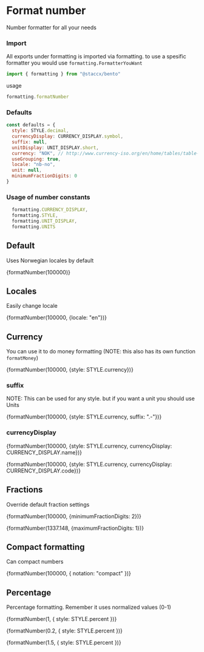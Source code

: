 
<Meta title="Formatting|Format number" component={formatNumber}/>

# Format number
Number formatter for all your needs

### Import
All exports under formatting is imported via formatting. to use a spesific formatter you would
use ```formatting.FormatterYouWant```


```javascript
import { formatting } from "@staccx/bento"
```
usage
```javascript
formatting.formatNumber
```

### Defaults
```javascript
const defaults = {
  style: STYLE.decimal,
  currencyDisplay: CURRENCY_DISPLAY.symbol,
  suffix: null,
  unitDisplay: UNIT_DISPLAY.short,
  currency: "NOK", // http://www.currency-iso.org/en/home/tables/table-a1.html,
  useGrouping: true,
  locale: "nb-no",
  unit: null,
  minimumFractionDigits: 0
}
```
### Usage of number constants
```javascript
  formatting.CURRENCY_DISPLAY,
  formatting.STYLE,
  formatting.UNIT_DISPLAY,
  formatting.UNITS
```


## Default
Uses Norwegian locales by default

<Preview>
  <Story name="Default">
   <p>{formatNumber(100000)}</p>
  </Story>
</Preview>

## Locales
Easily change locale

<Preview>
  <Story name="Locale">
   <p>{formatNumber(100000, {locale: "en"})}</p>
  </Story>
</Preview>

## Currency
You can use it to do money formatting (NOTE: this also has its own function `formatMoney`)

<Preview>
  <Story name="Currency">
   <p>{formatNumber(100000, {style: STYLE.currency})}</p>
  </Story>
</Preview>

### suffix
NOTE: This can be used for any style. but if you want a unit you should use Units
<Preview>
  <Story name="Suffix">
   <p>{formatNumber(100000, {style: STYLE.currency, suffix: ".-"})}</p>
  </Story>
</Preview>

### currencyDisplay
<Preview>
  <Story name="Currency display name">
   <p>{formatNumber(100000, {style: STYLE.currency, currencyDisplay: CURRENCY_DISPLAY.name})}</p>
  </Story>
</Preview>

<Preview>
  <Story name="Currency display code">
   <p>{formatNumber(100000, {style: STYLE.currency, currencyDisplay: CURRENCY_DISPLAY.code})}</p>
  </Story>
</Preview>

## Fractions
Override default fraction settings

<Preview>
  <Story name="Fractions min">
   <p>{formatNumber(100000, {minimumFractionDigits: 2})}</p>
  </Story>
</Preview>

<Preview>
  <Story name="Fractions max">
   <p>{formatNumber(1337.148, {maximumFractionDigits: 1})}</p>
  </Story>
</Preview>

## Compact formatting
Can compact numbers

<Preview>
  <Story name="Compact">
   <p>{formatNumber(100000, { notation: "compact" })}</p>
  </Story>
</Preview>

<!-- ## Unit formatting -->
<!-- A lot of units can be used to format -->

<!-- <Preview> -->
<!--   <Story name="Units"> -->
<!--    <p>{formatNumber(25, { -->
<!--                style: STYLE.unit, -->
<!--                unit: UNITS.celsius -->
<!--              })}</p> -->
<!--   </Story> -->
<!-- </Preview> -->

<!-- export const UnitGrid = styled.div` -->
<!--   display: grid; -->
<!--   grid-template-columns: repeat( auto-fit, minmax(100px, 1fr) ); -->
<!-- ` -->

<!-- Full list of units can be found in `./number.constants.js` and 👇 -->
<!-- <Preview> -->
<!-- <Story name="List of units"> -->
<!--    {() => { -->
<!--    return <UnitGrid>{Object.keys(UNITS).map(unit => <div>{unit}</div>)}</UnitGrid> -->
<!--    } -->
<!--  } -->
<!--   </Story> -->
<!-- </Preview> -->

## Percentage
Percentage formatting. Remember it uses normalized values (0-1)

<Preview>
  <Story name="Percentage">
    <div>
       <p>{formatNumber(1, {
                   style: STYLE.percent
     })}</p>
      <p>{formatNumber(0.2, {
                            style: STYLE.percent
        })}</p>
       <p>{formatNumber(1.5, {
                  style: STYLE.percent
       })}</p>
     </div>
  </Story>
</Preview>
